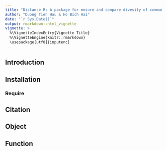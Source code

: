 ```yaml
---
title: "Distance R: A package for mesure and compare divesity of community"
author: "Duong Tien Hau & Ho Bich Hai"
date: "`r Sys.Date()`"
output: rmarkdown::html_vignette
vignette: >
  %\VignetteIndexEntry{Vignette Title}
  %\VignetteEngine{knitr::rmarkdown}
  \usepackage[utf8]{inputenc}
---
```

## Introduction
## Installation
### Require
## Citation
## Object
## Function
